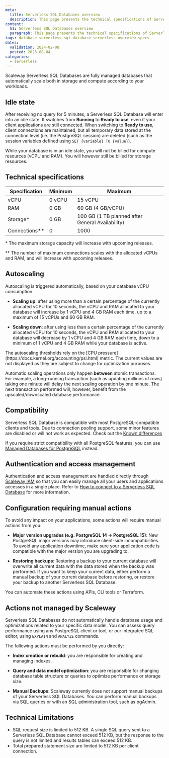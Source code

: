 ```yaml
---
meta:
  title: Serverless SQL Databases overview
  description: This page presents the technical specifications of Serverless SQL databases
content:
  h1: Serverless SQL Databases overview
  paragraph: This page presents the technical specifications of Serverless SQL databases 
tags: database serverless-sql-database serverless overview specs
dates:
  validation: 2024-02-08
  posted: 2023-08-04
categories:
  - serverless
---
```


Scaleway Serverless SQL Databases are fully managed databases that automatically scale both in storage and compute according to your workloads.

<Lightbox src="serverless-sql-databases-schema.webp" alt="" />

## Idle state
After receiving no query for 5 minutes, a Serverless SQL Database will enter into an idle state. It switches from **Running** to **Ready to use**, even if your client applications are still connected. When switching to **Ready to use**, client connections are maintained, but all temporary data stored at the connection level (i.e. the PostgreSQL session) are deleted (such as the session variables defined using `SET {variable} TO {value}`).

While your database is in an idle state, you will not be billed for compute resources (vCPU and RAM). You will however still be billed for storage resources.

## Technical specifications

| Specification   | Minimum | Maximum                                          |
|-----------------|---------|--------------------------------------------------|
| vCPU            | 0 vCPU  | 15 vCPU                                          |
| RAM             | 0 GB    | 60 GB (4 GB/vCPU)                                |
| Storage\*       | 0 GB    | 100 GB (1 TB planned after General Availability) |
| Connections\*\* | 0       | 1000                                             |

\* The maximum storage capacity will increase with upcoming releases.

\*\* The number of maximum connections scales with the allocated vCPUs and RAM, and will increase with upcoming releases. 

## Autoscaling

Autoscaling is triggered automatically, based on your database vCPU consumption:

  - **Scaling up**: after using more than a certain percentage of the currently allocated vCPU for 10 seconds, the vCPU and RAM allocated to your database will increase by 1 vCPU and 4 GB RAM each time, up to a maximum of 15 vCPUs and 60 GB RAM.

  - **Scaling down**: after using less than a certain percentage of the currently allocated vCPU for 10 seconds, the vCPU and RAM allocated to your database will decrease by 1 vCPU and 4 GB RAM each time, down to a minimum of 1 vCPU and 4 GB RAM while your database is active.
  
<Message type="note">
  The autoscaling thresholds rely on the [CPU pressure](https://docs.kernel.org/accounting/psi.html) metric. The current values are not displayed as they are subject to change for optimization purposes.
</Message>

Automatic scaling operations only happen **between** atomic transactions. For example, a long-running transaction (such as updating millions of rows) taking one minute will delay the next scaling operation by one minute. The next transaction performed will, however, benefit from the upscaled/downscaled database performance.

## Compatibility

Serverless SQL Database is compatible with most PostgreSQL-compatible clients and tools. Due to connection pooling support, some minor features are disabled or will not work as expected. Check out the [Known differences](/serverless/sql-databases/reference-content/known-differences/)

If you require strict compatibility with all PostgreSQL features, you can use [Managed Databases for PostgreSQL](/managed-databases/postgresql-and-mysql/quickstart/) instead.

## Authentication and access management

Authentication and access management are handled directly through [Scaleway IAM](/identity-and-access-management/iam/concepts/) so that you can easily manage all your users and applications accesses in a single place. Refer to [How to connect to a Serverless SQL Database](/serverless/sql-databases/how-to/connect-to-a-database/) for more information.

## Configuration requiring manual actions

To avoid any impact on your applications, some actions will require manual actions from you:

- **Major version upgrades (e.g. PostgreSQL 14 -> PostgreSQL 15)**: New PostgreSQL major versions may introduce client-side incompatibilities. To avoid any application downtime, make sure your application code is compatible with the major version you are upgrading to.

- **Restoring backups**: Restoring a backup to your current database will overwrite all current data with the data stored when the backup was performed. If you want to keep your current data, either perform a manual backup of your current database before restoring, or restore your backup to another Serverless SQL Database.

<Message type="note">
    You can automate these actions using APIs, CLI tools or Terraform.
</Message>

## Actions not managed by Scaleway

Serverless SQL Databases do not automatically handle database usage and optimizations related to your specific data model. You can assess query performance using any PostgreSQL client or tool, or our integrated SQL editor, using `EXPLAIN` and `ANALYZE` commands. 

The following actions must be performed by you directly:

- **Index creation or rebuild**: you are responsible for creating and managing indexes.

- **Query and data model optimization**: you are responsible for changing database table structure or queries to optimize performance or storage size.

- **Manual Backups**: Scaleway currently does not support manual backups of your Serverless SQL Databases. You can perform manual backups via SQL queries or with an SQL administration tool, such as pgAdmin.

## Technical Limitations

- SQL request size is limited to 512 KB. A single SQL query sent to a Serverless SQL Database cannot exceed 512 KB, but the response to the query is not limited and results tables can exceed 512 KB.
- Total prepared statement size are limited to 512 KB per client connection.

